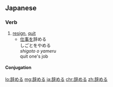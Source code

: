 ==Japanese==
{{ja-kanjitab|辞}}
===Verb===
{{ja-verb|kk|type=2|tr=trans|hira=やめる|rom=yameru}}
#[[resign]], [[quit]]
#*[[仕事]]を辞める<br>しごとをやめる<br>''shigoto o yameru''<br>quit one's job
====Conjugation====
{{ja-ichi|辞め|やめ|yame}}

[[lo:辞める]]
[[mg:辞める]]
[[ja:辞める]]
[[chr:辞める]]
[[zh:辞める]]